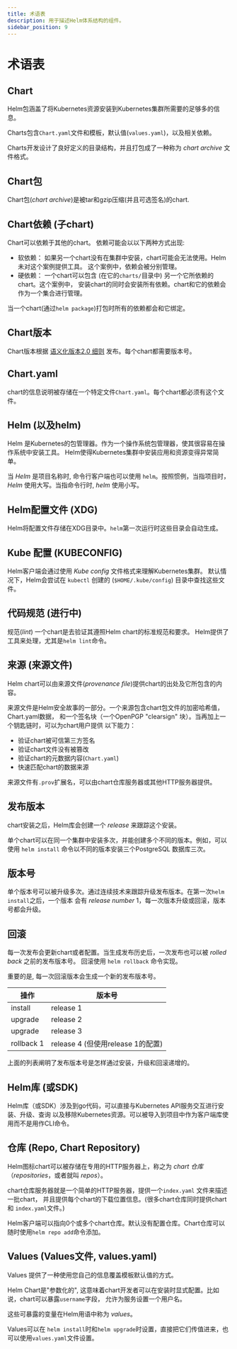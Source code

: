 ```yaml
---
title: 术语表
description: 用于描述Helm体系结构的组件。
sidebar_position: 9
---
```


# 术语表

## Chart

Helm包涵盖了将Kubernetes资源安装到Kubernetes集群所需要的足够多的信息。

Charts包含`Chart.yaml`文件和模板，默认值(`values.yaml`)，以及相关依赖。

Charts开发设计了良好定义的目录结构，并且打包成了一种称为 _chart archive_ 文件格式。

## Chart包

Chart包(_chart archive_)是被tar和gzip压缩(并且可选签名)的chart.

## Chart依赖 (子chart)

Chart可以依赖于其他的chart。 依赖可能会以以下两种方式出现:

- 软依赖： 如果另一个chart没有在集群中安装，chart可能会无法使用。Helm未对这个案例提供工具。
这个案例中，依赖会被分别管理。
- 硬依赖： 一个chart可以包含 (在它的`charts/`目录中) 另一个它所依赖的chart。这个案例中，
安装chart的同时会安装所有依赖。chart和它的依赖会作为一个集合进行管理。

当一个chart(通过`helm package`)打包时所有的依赖都会和它绑定。

## Chart版本

Chart版本根据 [语义化版本2.0 细则](https://semver.org) 发布。每个chart都需要版本号。

## Chart.yaml

chart的信息说明被存储在一个特定文件`Chart.yaml`。每个chart都必须有这个文件。

## Helm (以及helm)

Helm 是Kubernetes的包管理器。作为一个操作系统包管理器，使其很容易在操作系统中安装工具。
Helm使得Kubernetes集群中安装应用和资源变得异常简单。

当 _Helm_ 是项目名称时, 命令行客户端也可以使用 `helm`。按照惯例，当指项目时，_Helm_ 
使用大写。当指命令行时, _helm_ 使用小写。

## Helm配置文件 (XDG)

Helm将配置文件存储在XDG目录中。`helm`第一次运行时这些目录会自动生成。

## Kube 配置 (KUBECONFIG)

Helm客户端会通过使用 _Kube config_ 文件格式来理解Kubernetes集群。
默认情况下，Helm会尝试在 `kubectl` 创建的 (`$HOME/.kube/config`) 目录中查找这些文件。

## 代码规范 (进行中)

规范(_lint_) 一个chart是去验证其遵照Helm chart的标准规范和要求。
Helm提供了工具来处理，尤其是`helm lint`命令。

## 来源 (来源文件)

Helm chart可以由来源文件(_provenance file_)提供chart的出处及它所包含的内容。

来源文件是Helm安全故事的一部分。一个来源包含chart包文件的加密哈希值，Chart.yaml数据，
和一个签名块（一个OpenPGP "clearsign" 块）。当再加上一个钥匙链时，可以为chart用户提供
以下能力：

- 验证chart被可信第三方签名
- 验证chart文件没有被篡改
- 验证chart的元数据内容(`Chart.yaml`)
- 快速匹配chart的数据来源

来源文件有`.prov`扩展名，可以由chart仓库服务器或其他HTTP服务器提供。

## 发布版本

chart安装之后，Helm库会创建一个 _release_ 来跟踪这个安装。

单个chart可以在同一个集群中安装多次，并能创建多个不同的版本。例如，可以使用 `helm install` 
命令以不同的版本安装三个PostgreSQL 数据库三次。

## 版本号

单个版本号可以被升级多次。通过连续技术来跟踪升级发布版本。在第一次`helm install`之后，一个版本
会有 _release number_ 1，每一次版本升级或回滚，版本号都会升级。

## 回滚

每一次发布会更新chart或者配置。当生成发布历史后，一次发布也可以被 _rolled back_ 之前的发布版本号。
回滚使用 `helm rollback` 命令实现。

重要的是, 每一次回滚版本会生成一个新的发布版本号。

| 操作       | 版本号                                       |
|------------|------------------------------------------------------|
| install    | release 1                                            |
| upgrade    | release 2                                            |
| upgrade    | release 3                                            |
| rollback 1 | release 4 (但使用release 1的配置) |

上面的列表阐明了发布版本号是怎样通过安装，升级和回滚递增的。

## Helm库 (或SDK)

Helm库（或SDK）涉及到go代码，可以直接与Kubernetes API服务交互进行安装、升级、查询
以及移除Kubernetes资源。可以被导入到项目中作为客户端库使用而不是用作CLI命令。

## 仓库 (Repo, Chart Repository)

Helm图标chart可以被存储在专用的HTTP服务器上，称之为 _chart 仓库_（_repositories_，或者就叫 _repos_）。

chart仓库服务器就是一个简单的HTTP服务器，提供一个`index.yaml` 文件来描述一批chart，
并且提供每个chart的下载位置信息。(很多chart仓库同时提供chart和 `index.yaml`文件。)

Helm客户端可以指向0个或多个chart仓库。默认没有配置仓库。Chart仓库可以随时使用`helm repo add`命令添加。

## Values (Values文件, values.yaml)

Values 提供了一种使用您自己的信息覆盖模板默认值的方式。

Helm Chart是"参数化的", 这意味着chart开发者可以在安装时显式配置。比如说，chart可以暴露`username`字段，
允许为服务设置一个用户名。

这些可暴露的变量在Helm用语中称为 _values_。

Values可以在 `helm install`时和`helm upgrade`时设置，直接把它们传值进来，也可以使用`values.yaml`文件设置。


<DocCardList />